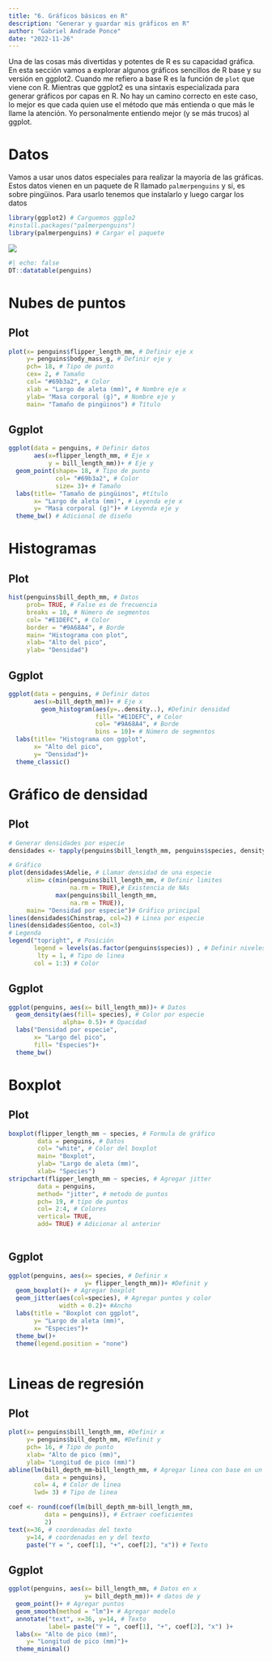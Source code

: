 ```yaml
---
title: "6. Gráficos básicos en R"
description: "Generar y guardar mis gráficos en R"
author: "Gabriel Andrade Ponce"
date: "2022-11-26"
---
```


Una de las cosas más divertidas y potentes de R es su capacidad gráfica. En esta sección vamos a explorar algunos gráficos sencillos de R base y su versión en ggplot2. Cuando me refiero a base R es la función de `plot` que viene con R. Mientras que ggplot2 es una sintaxis especializada para generar gráficos por capas en R. No hay un camino correcto en este caso, lo mejor es que cada quien use el método que más entienda o que más le llame la atención. Yo personalmente entiendo mejor (y se más trucos) al ggplot.

# Datos

Vamos a usar unos datos especiales para realizar la mayoría de las gráficas. Estos datos vienen en un paquete de R llamado `palmerpenguins` y si, es sobre pingüinos. Para usarlo tenemos que instalarlo y luego cargar los datos

```r
library(ggplot2) # Carguemos ggplo2
#install.packages("palmerpenguins")
library(palmerpenguins) # Cargar el paquete


```

[![](https://allisonhorst.github.io/palmerpenguins/reference/figures/lter_penguins.png)](https://allisonhorst.github.io/palmerpenguins/articles/art.html)

```r
#| echo: false
DT::datatable(penguins)
```

# Nubes de puntos

::: panel-tabset
## Plot

```r
plot(x= penguins$flipper_length_mm, # Definir eje x
     y= penguins$body_mass_g, # Definir eje y
     pch= 18, # Tipo de punto
     cex= 2, # Tamaño
     col= "#69b3a2", # Color
     xlab = "Largo de aleta (mm)", # Nombre eje x
     ylab= "Masa corporal (g)", # Nombre eje y
     main= "Tamaño de pingüinos") # Título
```

## Ggplot

```r
ggplot(data = penguins, # Definir datos
       aes(x=flipper_length_mm, # Eje x
           y = bill_length_mm))+ # Eje y
  geom_point(shape= 18, # Tipo de punto
             col= "#69b3a2", # Color
             size= 3)+ # Tamaño
  labs(title= "Tamaño de pingüinos", #título
       x= "Largo de aleta (mm)", # Leyenda eje x
       y= "Masa corporal (g)")+ # Leyenda eje y
  theme_bw() # Adicional de diseño
```
:::

# Histogramas

::: panel-tabset
## Plot

```r
hist(penguins$bill_depth_mm, # Datos
     prob= TRUE, # False es de frecuencia
     breaks = 10, # Número de segmentos
     col= "#E1DEFC", # Color
     border = "#9A68A4", # Borde
     main= "Histograma con plot",
     xlab= "Alto del pico",
     ylab= "Densidad")
```

## Ggplot

```r
ggplot(data = penguins, # Definir datos
       aes(x=bill_depth_mm))+ # Eje x
         geom_histogram(aes(y=..density..), #Definir densidad
                        fill= "#E1DEFC", # Color
                        col= "#9A68A4", # Borde
                        bins = 10)+ # Número de segmentos
  labs(title= "Histograma con ggplot",
       x= "Alto del pico",
       y= "Densidad")+
  theme_classic()
```
:::

# Gráfico de densidad

::: panel-tabset
## Plot

```r
# Generar densidades por especie
densidades <- tapply(penguins$bill_length_mm, penguins$species, density, na.rm=TRUE)

# Gráfico
plot(densidades$Adelie, # Llamar densidad de una especie
     xlim= c(min(penguins$bill_length_mm, # Definir limites
                 na.rm = TRUE),# Existencia de NAs
             max(penguins$bill_length_mm, 
                 na.rm = TRUE)),
     main= "Densidad por especie")# Gráfico principal
lines(densidades$Chinstrap, col=2) # Linea por especie
lines(densidades$Gentoo, col=3)
# Legenda
legend("topright", # Posición
       legend = levels(as.factor(penguins$species)) , # Definir niveles
        lty = 1, # Tipo de linea
       col = 1:3) # Color
```

## Ggplot

```r
ggplot(penguins, aes(x= bill_length_mm))+ # Datos
  geom_density(aes(fill= species), # Color por especie
               alpha= 0.5)+ # Opacidad
  labs("Densidad por especie",
       x= "Largo del pico",
       fill= "Especies")+
  theme_bw()
```
:::

# Boxplot

::: panel-tabset
## Plot

```r
boxplot(flipper_length_mm ~ species, # Formula de gráfico
        data = penguins, # Datos
        col= "white", # Color del boxplot
        main= "Boxplot",
        ylab= "Largo de aleta (mm)",
        xlab= "Species")
stripchart(flipper_length_mm ~ species, # Agregar jitter
        data = penguins, 
        method= "jitter", # metodo de puntos
        pch= 19, # tipo de puntos
        col= 2:4, # Colores
        vertical= TRUE,
        add= TRUE) # Adicionar al anterior
      
```

## Ggplot

```r
ggplot(penguins, aes(x= species, # Definir x
                     y= flipper_length_mm))+ #Definit y
  geom_boxplot()+ # Agregar boxplot
  geom_jitter(aes(col=species), # Agregar puntos y color
              width = 0.2)+ #Ancho
  labs(title = "Boxplot con ggplot",
       y= "Largo de aleta (mm)",
       x= "Especies")+
  theme_bw()+
  theme(legend.position = "none")
  
```
:::

# Lineas de regresión

::: panel-tabset
## Plot

```r
plot(x= penguins$bill_length_mm, #Definir x
     y= penguins$bill_depth_mm, #Definit y
     pch= 16, # Tipo de punto
     xlab= "Alto de pico (mm)",
     ylab= "Longitud de pico (mm)")
abline(lm(bill_depth_mm~bill_length_mm, # Agregar linea con base en un lm
          data = penguins),
       col= 4, # Color de linea
       lwd= 3) # Tipo de linea

coef <- round(coef(lm(bill_depth_mm~bill_length_mm,
          data = penguins)), # Extraer coeficientes
          2)
text(x=36, # coordenadas del texto
     y=14, # coordenadas en y del texto
     paste("Y = ", coef[1], "+", coef[2], "x")) # Texto
```

## Ggplot

```r
ggplot(penguins, aes(x= bill_length_mm, # Datos en x
                     y= bill_depth_mm))+ # datos de y
  geom_point()+ # Agregar puntos
  geom_smooth(method = "lm")+ # Agregar modelo
  annotate("text", x=36, y=14, # Texto
           label= paste("Y = ", coef[1], "+", coef[2], "x") )+
  labs(x= "Alto de pico (mm)",
     y= "Longitud de pico (mm)")+
  theme_minimal()
```
:::
